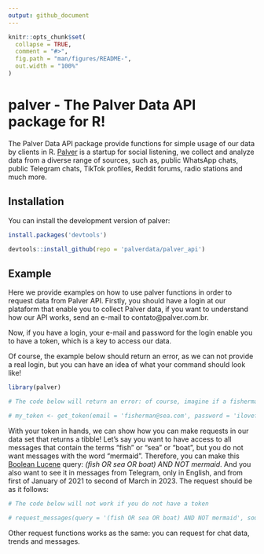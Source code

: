 ```yaml
---
output: github_document
---
```


<!-- README.md is generated from README.Rmd. Please edit that file -->

```r
knitr::opts_chunk$set(
  collapse = TRUE,
  comment = "#>",
  fig.path = "man/figures/README-",
  out.width = "100%"
)
```

# palver - The Palver Data API package for R!

<!-- badges: start -->
<!-- badges: end -->

The Palver Data API package provide functions for simple usage of our data by clients in R. [Palver](https://www.palver.com.br/) is a startup for social listening, we collect and analyze data from a diverse range of sources, such as, public WhatsApp chats, public Telegram chats, TikTok profiles, Reddit forums, radio stations and much more.

## Installation

You can install the development version of palver:

``` r
install.packages('devtools')

devtools::install_github(repo = 'palverdata/palver_api')
```

## Example

Here we provide examples on how to use palver functions in order to request data from Palver API. Firstly, you should have a login at our plataform that enable you to collect Palver data, if you want to understand how our API works, send an e-mail to contato@palver.com.br.

Now, if you have a login, your e-mail and password for the login enable you to have a token, which is a key to access our data. 

Of course, the example below should return an error, as we can not provide a real login, but you can have an idea of what your command should look like!

```r
library(palver)

# The code below will return an error: of course, imagine if a fisherman would have such obvious e-mail and password!

# my_token <- get_token(email = 'fisherman@sea.com', password = 'ilovefish')

```

With your token in hands, we can show how you can make requests in our data set that returns a tibble! Let's say you want to have access to all messages that contain the terms "fish" or "sea" or "boat", but you do not want messages with the word "mermaid". Therefore, you can make this [Boolean Lucene](https://solr.apache.org/guide/6_6/the-standard-query-parser.html) query: *(fish OR sea OR boat) AND NOT mermaid*. And you also want to see it in messages from Telegram, only in English, and from first of January of 2021 to second of March in 2023. The request should be as it follows:

```r
# The code below will not work if you do not have a token

# request_messages(query = '(fish OR sea OR boat) AND NOT mermaid', source = 'telegram', lang = 'en', startDate = '2021-01-01T00:00:00.000Z', endDate = '2023-03-02T23:59:59.000Z', token = my_token)
```

Other request functions works as the same: you can request for chat data, trends and messages.

